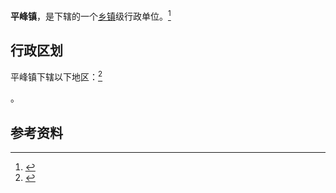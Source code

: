 {{中国乡级行政区|64/04/22/102/000}}

'''平峰镇'''，是{{PRC admin/fullname|64/04/22/102/000|3}}下辖的一个[[乡镇|乡镇]]级行政单位。<ref>{{PRC admin/ref sgc|{{PRC admin/parent|64/04/22/102/000}}}}</ref>

== 行政区划 ==

平峰镇下辖以下地区：<ref>{{PRC admin/ref sgc|64/04/22/102/000}}</ref>

{{PRC admin/children|64/04/22/102/000}}。

== 参考资料 ==

{{reflist}}

{{行政区划小作品}}
{{PRC admin/navcat|64/04/22/102/000}}